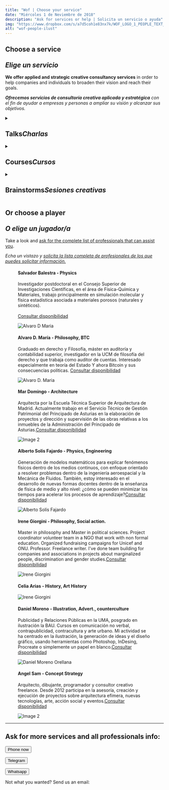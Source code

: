 ```yaml
---
title: "Wof | Choose your service"
date: "Miércoles 1 de Neviembre de 2018"
description: "Ask for services or help | Solicita un servicio o ayuda"
img: "https://www.dropbox.com/s/a7d5coh1e83nx7k/WOF_LOGO_1_PEOPLE_TEXT_small.jpg?raw=1"
alt: "wof-people-ilust"
---
```



<h2>Choose a service<br></br><i>Elige un servicio</i></h2>

<p><strong>We offer applied and strategic creative consultancy services</strong> in order to help companies and individuals to broaden their vision and reach their goals.</p>
<p><i><strong>Ofrecemos servicios de consultoría creativa aplicada y estratégica</strong> con el fin de ayudar a empresas y personas a ampliar su visión y alcanzar sus objetivos.</i></p>

<details>

  <summary>
    <h2>Talks<i>Charlas</i></h2>
  </summary>

  <details>
    <summary>
      <h3>The Philosophy of Bitcoin <br></br><i>La filosofía de Bitcoin</i></h3>
    </summary>
    <p><strong>Alvaro D. María</strong> will guide you through the revolutionary principles of decentralized monetary system, its consecuences, opportunities and beyond.</p>
    <p><i><strong>Alvaro D. María</strong> te guiará por los principios revolucionarios de un sistema monetario descentralizado, sus consecuencias, oportunidades y más allá.</i></p>
    <p><a href="#bottom">Order the talk</a></p>
  </details>

  <details>
    <summary>
      <h3>Physics and Chemistry in the origin of life <br></br><i>Química-física del origen de la vida</i></h3>
    </summary>
    <p>The talk will deal with life as an "inevitable" in a physical sense, according to the latest theories, and what implications it has for astrobiology.</p>
    <p><i>La charla tratará sobre la vida como un "inevitable" en un sentido físico, en acuerdo con las últimas teorías, y qué implicaciones tiene sobre la astrobiología.</i></p>
    <p><strong>Salvador Balestra</strong> is a postdoctoral researcher at the Higher Council for Scientific Research, in the area of ​​Physics-Chemistry and Materials.</p>
    <p><i><strong>Salvador Balestra</strong> es investigador postdoctoral en el Consejo Superior de Investigaciones Científicas, en el área de Física-Química y Materiales.</i></p>
    <h4>English, Español</h4>
    <p><a href="#bottom">Order the talk</a></p>
  </details>

  <details>
    <summary>
      <h3>Biomarkers - Life signs in space <br></br><i>Biomarcadores - Señales de vida extraterrestre</i></h3>
    </summary>
    <p>This talk lists and explains which molecules we can look for, what problems we have with detecting them, and which ones are used today to look for signs of life outside of Earth (or in very extremophilic systems).</p>
    <p><i>Esta charla enumera y explica qué moléculas podemos buscar, qué problemas tenemos con su detección y cuáles se usan hoy en día para buscar señal de vida fuera de la Tierra (o en sistemas muy extremófilos).</i></p>
    <p><strong>Salvador Balestra</strong> is a postdoctoral researcher at the Higher Council for Scientific Research, in the area of ​​Physics-Chemistry and Materials.</p>
    <p><i><strong>Salvador Balestra</strong> es investigador postdoctoral en el Consejo Superior de Investigaciones Científicas, en el área de Física-Química y Materiales.</i></p>
    <h4>English, Español</h4>
    <p><a href="#bottom">Order the talk</a></p>
  </details>

</details>

<details>

  <summary>
    <h2>Courses<i>Cursos</i></h2>
  </summary>

  <details>
    <summary>
      <h3>How to improve creativity through drawing <br></br><i>Cómo mejorar la creatividad mediante el dibujo</i></h3>
    </summary>
    <p><strong>Learn the principles of drawing </strong>applied to idea research and concept design with professionals dedicated to it for more than 10 years.</p>
    <p><i><strong>Aprende los principios del dibujo </strong>aplicados a la búsqueda de ideas y el diseño de concepto de la mano de un arquitecto dedicado a esta materia por más de 10 años.</i></p>
    <p><strong>Ángel Vázquez</strong> has been an architect and creative consultant for more than 10 years, working in visual arts and shows in Spain and the USA.</p>
    <p><i><strong>Ángel Vázquez</strong> es arquitecto y consultor creativo desde hace más de 10 años, trabajando en artes visuales y espectáculos en España y EEUU.</i></p>
    <h4>English, Español</h4>
    <p><a href="#bottom">Order the course - Solicitar Curso</a></p>
  </details>

</details>

<details>
  <summary>
    <h2>Brainstorms<i>Sesiones creativas</i></h2>
  </summary>

  <p>Get creative advice and proposals from multiple professionals without hiring them.</p>
  <p><i>Recibe el consejo creativo y las propuestas de múltiples profesionales sin contratarlos.</i></p>

  <details>
    <summary>
      <h2>B5 - Five professionals</h2>
    </summary>
    <p><strong>5 professionals from all disciplines</strong> will produce analysis, designs or concepts that will attend to the problem you present.</p>
    <p><i>5 profesionales de todas las disciplinas producirán análisis, diseños o conceptos que atenderán tu problema que presentas.</i></p>
    <h2><i>350EUR</i></h2>
    <p><a href="#bottom">Supply your briefing - Aportar informe</a></p>
  </details>

  <details>
    <summary>
      <h2>B10 - Ten professionals</h2>
    </summary>
    <p><strong>10 professionals from all disciplines</strong> will produce analysis, designs or concepts that will attend to the problem you present.</p>
    <p><i>10 profesionales de todas las disciplinas producirán análisis, diseños o conceptos que atenderán el problema que presentas.</i></p>
    <h2><i>600EUR</i></h2>
    <p><a href="#bottom">Supply your briefing - Aportar informe</a></p>
  </details>

  <details>
    <summary>
      <h2>B20 - Twenty professionals</h2>
    </summary>
    <p><strong>20 professionals from all disciplines</strong> will produce analysis, designs or concepts that will attend to the problem you present.</p>
    <p><i>20 profesionales de todas las disciplinas producirán análisis, diseños o conceptos que atenderán el problema que presentas.</i></p>
    <h2><i>1100EUR</i></h2>
    <p><a href="#bottom">Supply your briefing - Aportar informe</a></p>
  </details>

  <details>
    <summary>
      <h2>BX - Customize your brainstorm</h2>
    </summary>
    <p><strong>Choose any professional from our database</strong>, they will analyze and make reports, designs or concepts to attend the problem you present.</p>
    <p><i>Elige los profesionales que quieras de nuestra base de datos, que producirán análisis, diseños o conceptos que atenderán el problema que presentas.</i></p>
    <h2><i>Price upon request - Precio a consultar</i></h2>
    <p><a href="#bottom">Supply your briefing - Aportar informe</a></p>
  </details>

  <details>
    <summary>
      <h2>+BPeriod</h2>
    </summary>
    <p><strong>Request any of the above creative brainstorms</strong> periodically and add a get until 10% discount !</p>
    <p><i><strong>Solicite cualquiera de las lluvias de ideas creativas</strong> anteriores periódicamente y agregue un descuento de hasta el 10% !</i></p>
    <h2><i>+300EUR</i></h2>
    <p><a href="#bottom">Supply your briefing - Aportar informe</a></p>
  </details>

</details>

<h2>Or choose a player <br></br><i>O elige un jugador/a</i></h2>
<p>Take a look and <a href="#bottom">ask for the complete list of professionals that can assist you</a>.</p>
<p><i>Echa un vistazo y <a href="#bottom">solicita la lista completa de profesionales de los que puedes solicitar información.</a></i></p>
<div className="gallery">
  <figure id="pepe" className="gallery__item gallery__item--1">
    <label><h4>Salvador Balestra - Physics</h4><p>Investigador postdoctoral en el Consejo Superior de Investigaciones Científicas, en el área de Física-Química y Materiales, trabajo principalmente en simulación molecular y física estadística asociada a materiales porosos (naturales y sintéticos).<br></br><a href="#bottom">Consultar disponibilidad</a></p></label>
    <img src="https://www.dropbox.com/s/b66wbzcphi9ttty/salva_balestra_avatar.jpg?raw=1" className="gallery__img" alt="Alvaro D Maria"></img>
  </figure>
  <figure className="gallery__item gallery__item--2">
    <label><h4>Alvaro D. María - Philosophy, BTC</h4><p>Graduado en derecho y Filosofía, máster en auditoría y contabilidad superior, investigador en la UCM de filosofía del derecho y que trabaja como auditor de cuentas. Interesado especialmente en teoría del Estado Y ahora Bitcoin y sus consecuencias políticas. <a href="#bottom">Consultar disponibilidad</a></p></label>
    <img src="https://www.dropbox.com/s/dx465igexbmrsl5/f.elconfidencial.com_original_7b1_0b7_508_7b10b7508c4a2c9d10af75cd88df8478.jpg?raw=1" className="gallery__img" alt="Alvaro D. Maria"></img>
  </figure>
  <figure className="gallery__item gallery__item--3">
    <label><h4>Mar Domingo - Architecture</h4><p>Arquitecta por la Escuela Técnica Superior de Arquitectura de Madrid. Actualmente trabajo en el Servicio Técnico de Gestión Patrimonial del Principado de Asturias en la elaboración de proyectos y dirección y supervisión de las obras relativas a los inmuebles de la Administración del Principado de Asturias.<a href="#bottom">Consultar disponibilidad</a></p></label>
    <img src="https://www.dropbox.com/s/zq7hbcwn56ggpx8/2.jpeg?raw=1" className="gallery__img" alt="Image 2"></img>
  </figure>
  <figure className="gallery__item gallery__item--3">
    <label><h4>Alberto Solís Fajardo - Physics, Engineering</h4><p>Generación de modelos matemáticos para explicar fenómenos físicos dentro de los medios continuos, con enfoque orientado a resolver problemas dentro de la ingeniería aeroespacial y la Mecánica de Fluidos. También, estoy interesado en el desarrollo de nuevas formas docentes dentro de la enseñanza de física de medio y alto nivel: ¿cómo se pueden minimizar los tiempos para acelerar los procesos de aprendizaje?<a href="#bottom">Consultar disponibilidad</a></p></label>
    <img src="https://www.dropbox.com/s/h3jtgv516srivze/aeronautics.jpeg?raw=1" alt="Alberto Solís Fajardo"></img>
  </figure>
  <figure className="gallery__item gallery__item--3">
    <label><h4>Irene Giorgini - Philosophy, Social action.</h4><p>Master in philosophy and Master in political sciences. Project coordinator volunteer team in a NGO that work with non formal education. Organized fundraising campaigns for Unicef and ONU. Professor. Freelance writer. I've done team building for companies and associations in projects about marginalized people, discrimination and gender studies.<a href="#bottom">Consultar disponibilidad</a></p></label>
    <img src="https://www.dropbox.com/s/i1xtc05dv4vi720/irene.jpeg?raw=1" alt="Irene Giorgini"></img>
  </figure>
  <figure className="gallery__item gallery__item--3">
    <label><h4>Celia Arias - History, Art History</h4></label>
    <img src="https://www.dropbox.com/s/i1xtc05dv4vi720/irene.jpeg?raw=1" alt="Irene Giorgini"></img>
  </figure>
  <figure className="gallery__item gallery__item--3">
    <label><h4>Daniel Moreno - Illustration, Advert., counterculture</h4><p> Publicidad y Relaciones Públicas en la UMA, posgrado en ilustración la BAU. Cursos en comunicación no verbal, contrapublicidad, contracultura y arte urbano. Mi actividad se ha centrado en la ilustración, la generación de ideas y el diseño gráfico, usando herramientas como Photoshop, InDesing, Procreate o simplemente un papel en blanco.<a href="#bottom">Consultar disponibilidad</a></p></label>
    <img src="https://www.dropbox.com/s/j4dyv24gym0p1e6/dani_orellana.png?raw=1" alt="Daniel Moreno Orellana"></img>
  </figure>
  <figure className="gallery__item gallery__item--3">
    <label><h4>Angel Sam - Concept Strategy</h4><p>Arquitecto, dibujante, programador y consultor creativo freelance. Desde 2012 participa en la asesoría, creación y ejecución de proyectos sobre arquitectura efímera, nuevas tecnologías, arte, acción social y eventos.<a href="#bottom">Consultar disponibilidad</a></p></label>
    <img src="https://www.dropbox.com/s/isd5dbk49pbtyi7/2013_Skrillexfalltour.png?raw=1" className="gallery__img" alt="Image 2"></img>
  </figure>
</div>

<hr></hr>

<h2>Ask for more services and all professionals info:</h2>
<form id="bottom" className="action" action="tel:34680936011">
      <button>Phone now</button>
</form>

<form className="action" action="https://t.me/info_wof" target="_blank">
      <button href="">Telegram</button>
</form>

<form className="action" action="https://wa.me/34680936011" target="_blank">
      <button href="">Whatsapp</button>
</form>

<p>Not what you wanted? Send us an email:</p>
<h4>
  <address href="#" class="cryptedmail"
     data-name="mail"
     data-domain="watchoutfreedom"
     data-tld="com"
     onclick="window.location.href = 'mailto:' + this.dataset.name + '@' + this.dataset.domain + '.' + this.dataset.tld; return false;">
  </address>
</h4>
